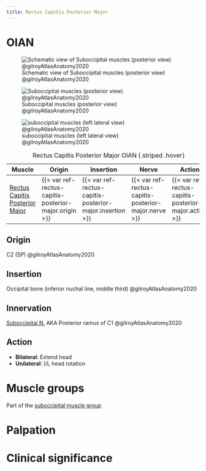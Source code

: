 ```yaml
---
title: Rectus Capitis Posterior Major
---
```


# OIAN

![Schematic view of Suboccipital muscles (posterior view) @gilroyAtlasAnatomy2020](/Alchemy Archive/Anatomy/OIANs/Muscles of the back/images/suboccipitals 3.6a gilroyAtlasAnatomy2020.png)

![Suboccipital muscles (posterior view) @gilroyAtlasAnatomy2020](/Alchemy Archive/Anatomy/OIANs/Muscles of the back/images/suboccipitals 3.6b gilroyAtlasAnatomy2020.png)

![suboccipital muscles (left lateral view) @gilroyAtlasAnatomy2020](/Alchemy Archive/Anatomy/OIANs/Muscles of the back/images/suboccipitals left lateral 3.6c gilroyAtlasAnatomy2020.png)



| Muscle  | Origin  | Insertion | Nerve | Action |
|--------|----------|-----------|-------|--------|
|[Rectus Capitis Posterior Major]({{< var ref-rectus-capitis-posterior-major.path >}}) | {{< var ref-rectus-capitis-posterior-major.origin >}} | {{< var ref-rectus-capitis-posterior-major.insertion >}} | {{< var ref-rectus-capitis-posterior-major.nerve >}} | {{< var ref-rectus-capitis-posterior-major.action >}} |

: Rectus Capitis Posterior Major OIAN {.striped .hover}

## Origin
C2 (SP) @gilroyAtlasAnatomy2020

## Insertion
Occipital bone (inferior nuchal line, middle third) @gilroyAtlasAnatomy2020

## Innervation
[Suboccipital N.]({{< var ref-suboccipital-nerve.path >}}) AKA Posterior ramus of C1 @gilroyAtlasAnatomy2020

## Action

- **Bilateral**: Extend head
- **Unilateral**: I/L head rotation

# Muscle groups
Part of the [suboccipital muscle group]({{< var ref-suboccipital_muscle_group.path >}})

# Palpation


# Clinical significance